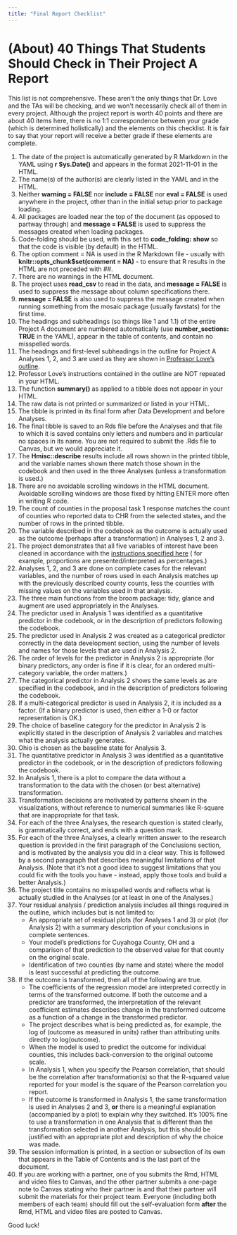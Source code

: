 ```yaml
---
title: "Final Report Checklist"
---
```


# (About) 40 Things That Students Should Check in Their Project A Report

This list is not comprehensive. These aren't the only things that Dr. Love and the TAs will be checking, and we won't necessarily check all of them in every project. Although the project report is worth 40 points and there are about 40 items here, there is no 1:1 correspondence between your grade (which is determined holistically) and the elements on this checklist. It is fair to say that your report will receive a better grade if these elements are complete.


1. The date of the project is automatically generated by R Markdown in the YAML using **r Sys.Date()** and appears in the format 2021-11-01 in the HTML.
2. The name(s) of the author(s) are clearly listed in the YAML and in the HTML.
3. Neither **warning = FALSE** nor **include = FALSE** nor **eval = FALSE** is used anywhere in the project, other than in the initial setup prior to package loading. 
4. All packages are loaded near the top of the document (as opposed to partway through) and **message = FALSE** is used to suppress the messages created when loading packages.
5. Code-folding should be used, with this set to **code_folding: show** so that the code is visible (by default) in the HTML.
6. The option comment = NA is used in the R Markdown file - usually with **knitr::opts_chunk$set(comment = NA)** - to ensure that R results in the HTML are not preceded with ##.
7. There are no warnings in the HTML document.
8. The project uses **read_csv** to read in the data, and **message = FALSE** is used to suppress the message about column specifications there.
9. **message = FALSE** is also used to suppress the message created when running something from the mosaic package (usually favstats) for the first time.
10. The headings and subheadings (so things like 1 and 1.1) of the entire Project A document are numbered automatically (use **number_sections: TRUE** in the YAML), appear in the table of contents, and contain no misspelled words.
11. The headings and first-level subheadings in the outline for Project A Analyses 1, 2, and 3 are used as they are shown in [Professor Love's outline](exampleB.html).
12. Professor Love's instructions contained in the outline are NOT repeated in your HTML.
13. The function **summary()** as applied to a tibble does not appear in your HTML.
14. The raw data is not printed or summarized or listed in your HTML.
15. The tibble is printed in its final form after Data Development and before Analyses.
16. The final tibble is saved to an Rds file before the Analyses and that file to which it is saved contains only letters and numbers and in particular no spaces in its name. You are not required to submit the .Rds file to Canvas, but we would appreciate it.
17. The **Hmisc::describe** results include all rows shown in the printed tibble, and the variable names shown there match those shown in the codebook and then used in the three Analyses (unless a transformation is used.)
18. There are no avoidable scrolling windows in the HTML document. Avoidable scrolling windows are those fixed by hitting ENTER more often in writing R code.
19. The count of counties in the proposal task 1 response matches the count of counties who reported data to CHR from the selected states, and the number of rows in the printed tibble.
20. The variable described in the codebook as the outcome is actually used as the outcome (perhaps after a transformation) in Analyses 1, 2 and 3.
21. The project demonstrates that all five variables of interest have been cleaned in accordance with the [instructions specified here](data.qmd) ( for example, proportions are presented/interpreted as percentages.)
22. Analyses 1, 2, and 3 are done on complete cases for the relevant variables, and the number of rows used in each Analysis matches up with the previously described county counts, less the counties with missing values on the variables used in that analysis.
23. The three main functions from the broom package: tidy, glance and augment are used appropriately in the Analyses.
24. The predictor used in Analysis 1 was identified as a quantitative predictor in the codebook, or in the description of predictors following the codebook.
25. The predictor used in Analysis 2 was created as a categorical predictor correctly in the data development section, using the number of levels and names for those levels that are used in Analysis 2.
26. The order of levels for the predictor in Analysis 2 is appropriate (for binary predictors, any order is fine if it is clear, for an ordered multi-category variable, the order matters.)
27. The categorical predictor in Analysis 2 shows the same levels as are specified in the codebook, and in the description of predictors following the codebook.
28. If a multi-categorical predictor is used in Analysis 2, it is included as a factor. (If a binary predictor is used, then either a 1-0 or factor representation is OK.)
29. The choice of baseline category for the predictor in Analysis 2 is explicitly stated in the description of Analysis 2 variables and matches what the analysis actually generates.
30. Ohio is chosen as the baseline state for Analysis 3.
31. The quantitative predictor in Analysis 3 was identified as a quantitative predictor in the codebook, or in the description of predictors following the codebook.
32. In Analysis 1, there is a plot to compare the data without a transformation to the data with the chosen (or best alternative) transformation.
33. Transformation decisions are motivated by patterns shown in the visualizations, without reference to numerical summaries like R-square that are inappropriate for that task. 
34. For each of the three Analyses, the research question is stated clearly, is grammatically correct, and ends with a question mark.
35. For each of the three Analyses, a clearly written answer to the research question is provided in the first paragraph of the Conclusions section, and is motivated by the analysis you did in a clear way. This is followed by a second paragraph that describes meaningful limitations of that Analysis. (Note that it's not a good idea to suggest limitations that you could fix with the tools you have - instead, apply those tools and build a better Analysis.)
36. The project title contains no misspelled words and reflects what is actually studied in the Analyses (or at least in one of the Analyses.)
37. Your residual analysis / prediction analysis includes all things required in the outline, which includes but is not limited to:
    - An appropriate set of residual plots (for Analyses 1 and 3) or plot (for Analysis 2) with a summary description of your conclusions in complete sentences.
    - Your model's predictions for Cuyahoga County, OH and a comparison of that prediction to the observed value for that county on the original scale.
    - Identification of two counties (by name and state) where the model is least successful at predicting the outcome.
38. If the outcome is transformed, then all of the following are true.
    - The coefficients of the regression model are interpreted correctly in terms of the transformed outcome. If both the outcome and a predictor are transformed, the interpretation of the relevant coefficient estimates describes change in the transformed outcome as a function of a change in the transformed predictor.
    - The project describes what is being predicted as, for example, the log of (outcome as measured in units) rather than attributing units directly to log(outcome).
    - When the model is used to predict the outcome for individual counties, this includes back-conversion to the original outcome scale.
    - In Analysis 1, when you specify the Pearson correlation, that should be the correlation after transformation(s) so that the R-squared value reported for your model is the square of the Pearson correlation you report.
    - If the outcome is transformed in Analysis 1, the same transformation is used in Analyses 2 and 3, **or** there is a meaningful explanation (accompanied by a plot) to explain why they switched.  It's 100% fine to use a transformation in one Analysis that is different than the transformation selected in another Analysis, but this should be justified with an appropriate plot and description of why the choice was made.
39. The session information is printed, in a section or subsection of its own that appears in the Table of Contents and is the last part of the document.
40. If you are working with a partner, one of you submits the Rmd, HTML and video files to Canvas, and the other partner submits a one-page note to Canvas stating who their partner is and that their partner will submit the materials for their project team. Everyone (including both members of each team) should fill out the self-evaluation form **after** the Rmd, HTML and video files are posted to Canvas.

Good luck!